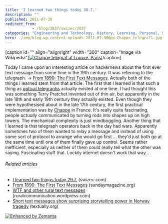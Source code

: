 ```yaml
---
title: 'I learned two things today 30.7.'
description: ""
published: 2011-07-30
redirect_from: 
            - /blog/2037/swizec/2037
categories: "Engineering and Technology, History, Learning, Personal, Semaphore line, Telegraphy, Text messaging"
hero: ./img/blog-wp-content-uploads-2011-07-300px-Chappe_telegraf1.jpg
---
```

\[caption id=&quot;&quot; align=&quot;alignright&quot; width=&quot;300&quot; caption=&quot;Image via Wikipedia&quot;][![Chappe telegraf at Louvre, Paris](./img/blog-wp-content-uploads-2011-07-300px-Chappe_telegraf1.jpg "Chappe telegraf at Louvre, Paris")](http://commons.wikipedia.org/wiki/File:Chappe_telegraf.jpg)\[/caption]

Today I came upon an interesting article on hackernews about the first ever text message from some time in the 19th century. It was referring to the telegraph. -&gt; [From 1890: The First Text Messages](http://sundaymagazine.org/2010/08/from-1890-the-first-text-messages/). Actually both of the things I learned stem from that article. The first that I learned is that such a thing as [optical telegraphs](http://en.wikipedia.org/wiki/Semaphore_line) actually existed at one time. I had thought this was something Terry Pratchet invented out of thin air, but apparently in the late 18th and early 19th century they actually existed. Even though they were hypothesised about in the late 17th century, the first practical implementation was by [Chappe](http://en.wikipedia.org/wiki/Claude_Chappe "Claude Chappe") in France. It&#x27;s really quite fascinating, people _actually_ communicated by turning rods into shapes up on high towers. The mechanical complexity is just mindboggling. Another thing that I learned is that telegraph operators back in the day had wars. Apparently sometimes two of them wanted to relay a message and instead of using some sort of protocol to arrange who would go first ... they&#x27;d just both go at the same time until one of them finally gave up control. Seems rather inefficient, especially as neither of them could really tell what the other was saying. Fascinating stuff that. Luckily internet doesn&#x27;t work that way ...

###### Related articles

- [I learned two things today 29.7.](http://swizec.com/blog/i-learned-two-things-today-29-7/swizec/2022) (swizec.com)
- [From 1890: The First Text Messages](http://sundaymagazine.org/2010/08/from-1890-the-first-text-messages/) (sundaymagazine.org)
- [WTF and other rural text messages](http://ruralcommunication.wordpress.com/2011/07/30/wtf-and-other-rural-text-messages/) (ruralcommunication.wordpress.com)
- [Short text messages show surprising storytelling power in Norway tragedy](http://www.textually.org/textually/archives/2011/07/029102.htm) (textually.org)

[![Enhanced by Zemanta](http://img.zemanta.com/zemified_e.png?x-id=9ae04d84-203e-48aa-8660-8ee9d01934b6)](http://www.zemanta.com/ "Enhanced by Zemanta")
